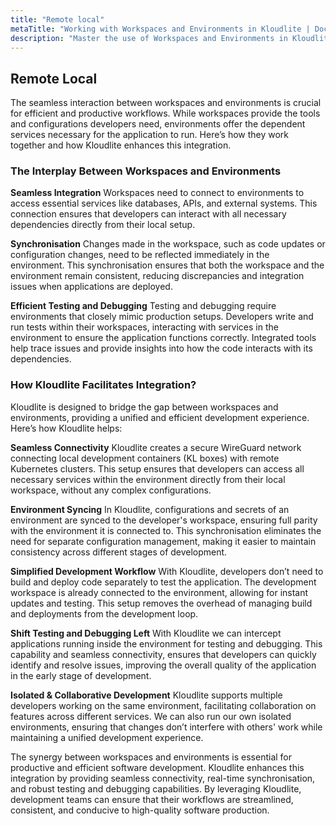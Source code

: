 ```yaml
---
title: "Remote local"  
metaTitle: "Working with Workspaces and Environments in Kloudlite | Documentation"  
description: "Master the use of Workspaces and Environments in Kloudlite. Learn how to set up, manage, and optimize your development workflow for maximum efficiency"
---
```


## Remote Local

The seamless interaction between workspaces and environments is crucial for efficient and productive workflows. While workspaces provide the tools and configurations developers need, environments offer the dependent services necessary for the application to run. Here’s how they work together and how Kloudlite enhances this integration.

### The Interplay Between Workspaces and Environments

**Seamless Integration**
Workspaces need to connect to environments to access essential services like databases, APIs, and external systems. This connection ensures that developers can interact with all necessary dependencies directly from their local setup.

**Synchronisation**
Changes made in the workspace, such as code updates or configuration changes, need to be reflected immediately in the environment. This synchronisation ensures that both the workspace and the environment remain consistent, reducing discrepancies and integration issues when applications are deployed.

**Efficient Testing and Debugging**
Testing and debugging require environments that closely mimic production setups. Developers write and run tests within their workspaces, interacting with services in the environment to ensure the application functions correctly. Integrated tools help trace issues and provide insights into how the code interacts with its dependencies.


### How Kloudlite Facilitates Integration?

Kloudlite is designed to bridge the gap between workspaces and environments, providing a unified and efficient development experience. Here’s how Kloudlite helps:

**Seamless Connectivity**
Kloudlite creates a secure WireGuard network connecting local development containers (KL boxes) with remote Kubernetes clusters. This setup ensures that developers can access all necessary services within the environment directly from their local workspace, without any complex configurations.

**Environment Syncing**
In Kloudlite, configurations and secrets of an environment are synced to the developer's workspace, ensuring full parity with the environment it is connected to. This synchronisation eliminates the need for separate configuration management, making it easier to maintain consistency across different stages of development.

**Simplified Development Workflow**
With Kloudlite, developers don’t need to build and deploy code separately to test the application. The development workspace is already connected to the environment, allowing for instant updates and testing. This setup removes the overhead of managing build and deployments from the development loop.

**Shift Testing and Debugging Left**
With Kloudlite we can  intercept applications running inside the environment for testing and debugging. This capability and seamless connectivity, ensures that developers can quickly identify and resolve issues, improving the overall quality of the application in the early stage of development.

**Isolated & Collaborative Development**
Kloudlite supports multiple developers working on the same environment, facilitating collaboration on features across different services. We can also run our own isolated environments, ensuring that changes don’t interfere with others' work while maintaining a unified development experience.

The synergy between workspaces and environments is essential for productive and efficient software development. Kloudlite enhances this integration by providing seamless connectivity, real-time synchronisation, and robust testing and debugging capabilities. By leveraging Kloudlite, development teams can ensure that their workflows are streamlined, consistent, and conducive to high-quality software production.
